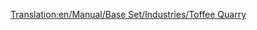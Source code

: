 [[Translation:en/Manual/Base Set/Industries/Toffee Quarry]]
{{en/Manual/Base Set/Industries/Industries|Image=[[File:en/Manual/Base Set/Industries/ToffeeQuarry.png]]
|name=Toffee Quarry
|climates=[[en/Manual/Climates]]
|accepts=Nothing
|produces=[[en/Manual/Base Set/Cargos/Toffee]]
|notes=Not present in other [[en/Manual/Climates]].
}}
